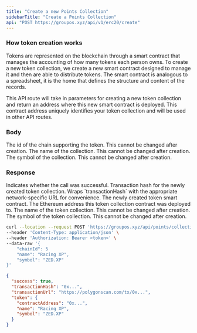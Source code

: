 ```yaml
---
title: "Create a new Points Collection"
sidebarTitle: "Create a Points Collection"
api: "POST https://groupos.xyz/api/v1/erc20/create"
---
```


### How token creation works

Tokens are represented on the blockchain through a smart contract that manages the accounting of how many
tokens each person owns. To create a new token collection, we create a new smart contract designed to manage
it and then are able to distribute tokens. The smart contract is analogous to a spreadsheet, it is the home
that defines the structure and content of the records.

This API route will take in parameters for creating a new token collection and return an address where this
new smart contract is deployed. This contract address uniquely identifies your token collection and will be
used in other API routes.

### Body

<ParamField body="chainId" type="number" required>
  The id of the chain supporting the token. This cannot be changed after
  creation.
</ParamField>

<ParamField body="name" type="string" required>
  The name of the collection. This cannot be changed after creation.
</ParamField>

<ParamField body="symbol" type="string" required>
  The symbol of the collection. This cannot be changed after creation.
</ParamField>

### Response

<ResponseField name="success" type="boolean">
  Indicates whether the call was successful.
</ResponseField>

<ResponseField name="transactionHash" type="string">
  Transaction hash for the newly created token collection.
</ResponseField>

<ResponseField name="transactionUrl" type="string">
  Wraps `transactionHash` with the appropriate network-specific URL for
  convenience.
</ResponseField>

<ResponseField name="token" type="object">
  The newly created token smart contract.
  <Expandable title="Token">
    <ResponseField name="contractAddress" type="string">
      The Ethereum address this token collection contract was deployed to.
    </ResponseField>
    <ResponseField name="name" type="string">
      The name of the token collection. This cannot be changed after creation.
    </ResponseField>
    <ResponseField name="symbol" type="string">
      The symbol of the token collection. This cannot be changed after creation.
    </ResponseField>
  </Expandable>
</ResponseField>

<RequestExample>

```bash Example Request
curl --location --request POST 'https://groupos.xyz/api/points/collection/create' \
--header 'Content-Type: application/json' \
--header 'Authorization: Bearer <token>' \
--data-raw '{
    "chainId": 5
    "name": "Racing XP",
    "symbol": "ZED.XP"
}'
```

</RequestExample>

<ResponseExample>

```json Response
{
  "success": true,
  "transactionHash": "0x...",
  "transactionUrl": "https://polygonscan.com/tx/0x...",
  "token": {
    "contractAddress": "0x...",
    "name": "Racing XP",
    "symbol": "ZED.XP"
  }
}
```

</ResponseExample>
